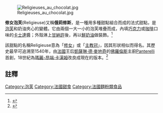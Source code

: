 [[File:Religieuses_au_chocolat.jpg|thumb]]

'''修女泡芙'''(Religieuse)又稱'''俄莉修斯'''，是一種用多種甜點組合而成的法式甜點，是[[泡芙|泡芙]]和奶油夾心的變體。它由兩個一大一小的泡芙堆疊而成，內填[[巧克力|巧克力]]或[[咖啡|咖啡]]口味的[[卡士達|卡士達]]醬；外殼淋上[[甘納許|甘納許]]後，再以[[鮮奶油|鮮奶油]]做裝飾。<ref>{{cite web |url=http://www.prettytastycakes.com/2008/08/31/une-religieuse-un-eclair/ |title=une religieuse, un éclair |publisher=Pretty Tasty Cakes |date=2008-08-31 |accessdate=2012-08-26 |archive-date=2020-10-26 |archive-url=https://web.archive.org/web/20201026012805/https://www.prettytastycakes.com/2008/08/31/une-religieuse-un-eclair/ |dead-url=no }}</ref>

該甜點的名稱Religieuse意為「[[修女|修女]]」或「[[主教冠|主教冠]]」，因其形狀相似而得名。其歷史最早可追溯至1540年，由[[法國|法國]]王后[[凱薩琳·德·麥地奇|凱薩琳·德·麥地奇]]的[[佛羅倫斯|佛羅倫斯]]主廚[[Panterelli|Panterelli]]首創，18世紀為[[瑪麗-昂端·卡漢姆|瑪麗-昂端·卡漢姆]]改良成現在的版本。<ref>{{cite web |author=Monday |url=http://www.cakespy.com/blog/2010/3/8/ultra-violet-the-blackcurrant-violet-religieuse-from-laduree.html |title=Seeking Sweetness in Everyday Life - CakeSpy - Ultra Violet: The Blackcurrant Violet Religieuse from Laduree, Paris |publisher=CakeSpy |date=2010-03-08 |accessdate=2012-08-26 |archive-date=2017-08-02 |archive-url=https://web.archive.org/web/20170802172450/http://www.cakespy.com/blog/2010/3/8/ultra-violet-the-blackcurrant-violet-religieuse-from-laduree.html |dead-url=no }}</ref> 

==註釋==

[[Category:泡芙|Category:泡芙]]
[[Category:法國甜食|Category:法國甜食]]
[[Category:法國麵粉類食品|Category:法國麵粉類食品]]